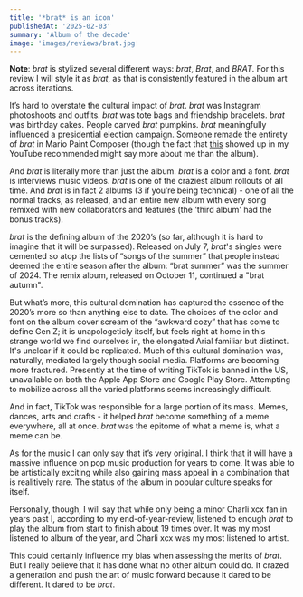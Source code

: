 ```yaml
---
title: '*brat* is an icon'
publishedAt: '2025-02-03'
summary: 'Album of the decade'
image: 'images/reviews/brat.jpg'
---
```

**Note**: *brat* is stylized several different ways: *brat*, *Brat*, and *BRAT*.  For this review I will style it as *brat*, as that is consistently featured in the album art across iterations.

It’s hard to overstate the cultural impact of *brat*.  *brat* was Instagram photoshoots and outfits.  *brat* was tote bags and friendship bracelets.  *brat* was birthday cakes.  People carved *brat* pumpkins.  *brat* meaningfully influenced a presidential election campaign.  Someone remade the entirety of *brat* in Mario Paint Composer (though the fact that [this](https://www.youtube.com/watch?v=9jK2CXbWnhE) showed up in my YouTube recommended might say more about me than the album).

And *brat* is literally more than just the album.  *brat* is a color and a font.  *brat* is interviews music videos.  *brat* is one of the craziest album rollouts of all time.  And *brat* is in fact 2 albums (3 if you’re being technical) - one of all the normal tracks, as released, and an entire new album with every song remixed with new collaborators and features (the 'third album' had the bonus tracks).

*brat* is the defining album of the 2020’s (so far, although it is hard to imagine that it will be surpassed).  Released on July 7, *brat*'s singles were cemented so atop the lists of “songs of the summer” that people instead deemed the entire season after the album: “brat summer” was the summer of 2024.  The remix album, released on October 11, continued a "brat autumn".  

But what’s more, this cultural domination has captured the essence of the 2020’s more so than anything else to date.  The choices of the color and font on the album cover scream of the “awkward cozy” that has come to define Gen Z; it is unapologeticly itself, but feels right at home in this strange world we find ourselves in, the elongated Arial familiar but distinct.  It's unclear if it could be replicated.  Much of this cultural domination was, naturally, mediated largely though social media.  Platforms are becoming more fractured.  Presently at the time of writing TikTok is banned in the US, unavailable on both the Apple App Store and Google Play Store.  Attempting to mobilize across all the varied platforms seems increasingly difficult.

And in fact, TikTok was responsible for a large portion of its mass.  Memes, dances, arts and crafts - it helped *brat* become something of a meme everywhere, all at once.  *brat* was the epitome of what a meme is, what a meme can be. 

As for the music I can only say that it’s very original.  I think that it will have a massive influence on pop music production for years to come.  It was able to be artistically exciting while also gaining mass appeal in a combination that is realitively rare.  The status of the album in popular culture speaks for itself.  

Personally, though, I will say that while only being a minor Charli xcx fan in years past I, according to my end-of-year-review, listened to enough *brat* to play the album from start to finish about 19 times over.  It was my most listened to album of the year, and Charli xcx was my most listened to artist.

This could certainly influence my bias when assessing the merits of *brat*.  But I really believe that it has done what no other album could do.  It crazed a generation and push the art of music forward because it dared to be different.  It dared to be *brat*.

